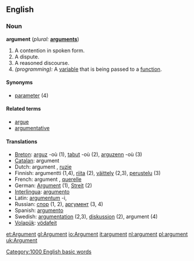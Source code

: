 ==English==

===Noun===
'''argument'''  (''plural:'' '''[[arguments]]''')
# A contention in spoken form.
# A dispute.
# A reasoned discourse.
# ''(programming):'' A [[variable]] that is being passed to a [[function]].

====Synonyms====
*[[parameter]] (4)

====Related terms====
*[[argue]]
*[[argumentative]]

====Translations====
*[[Breton]]: [[arguz]] {{m}} -où (1), [[tabut]] {{m}} -où (2), [[arguzenn]] {{f}} -où (3)
*[[Catalan]]: argument {{m}}
*Dutch: argument {{n}}, [[ruzie]] {{f}}
*Finnish: argumentti (1,4), [[riita]] (2), [[väittely]] (2,3), [[perustelu]] (3)
*French: argument {{m}}, [[querelle]] {{f}}
*German: [[Argument]] (1), [[Streit]] {{m}} (2)
*[[Interlingua]]: [[argumento]]
*Latin: [[argumentum]] -i, {{n}}
*Russian: [[спор]] {{m}} (1, 2), [[аргумент]] {{m}} (3, 4)
*Spanish: [[argumento]] {{m}}
*Swedish: [[argumentation]] (2,3), [[diskussion]] (2), argument (4)
*[[Volapük]]: [[vödafeit]]

[[Category:1000 English basic words]]

[[et:Argument]]
[[gl:Argument]]
[[io:Argument]]
[[it:argument]]
[[nl:argument]]
[[pl:argument]]
[[uk:Argument]]